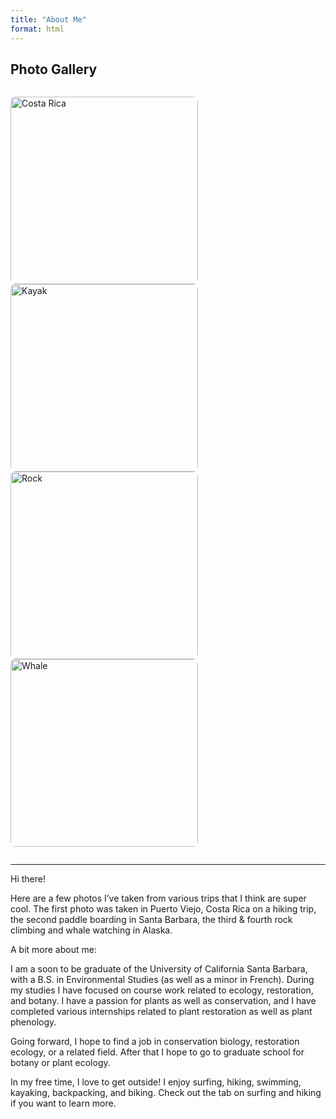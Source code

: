 ```yaml
---
title: "About Me"
format: html
---
```


## Photo Gallery

::: {style="display: flex; flex-wrap: wrap; justify-content: center; gap: 15px;"}
<img src="images/costarica.jpeg" alt="Costa Rica" style="width: 300px; border-radius: 8px;"/> <img src="images/kyak.jpeg" alt="Kayak" style="width: 300px; border-radius: 8px;"/> <img src="images/rock.jpeg" alt="Rock" style="width: 300px; border-radius: 8px;"/> <img src="images/whale.jpeg" alt="Whale" style="width: 300px; border-radius: 8px;"/>
:::

---

Hi there!

Here are a few photos I've taken from various trips that I think are super cool. The first photo was taken in Puerto Viejo, Costa Rica on a hiking trip, the second paddle boarding in Santa Barbara, the third & fourth rock climbing and whale watching in Alaska.

A bit more about me:

I am a soon to be graduate of the University of California Santa Barbara, with a B.S. in Environmental Studies (as well as a minor in French). During my studies I have focused on course work related to ecology, restoration, and botany. I have a passion for plants as well as conservation, and I have completed various internships related to plant restoration as well as plant phenology.

Going forward, I hope to find a job in conservation biology, restoration ecology, or a related field. After that I hope to go to graduate school for botany or plant ecology.

In my free time, I love to get outside! I enjoy surfing, hiking, swimming, kayaking, backpacking, and biking. Check out the tab on surfing and hiking if you want to learn more.
